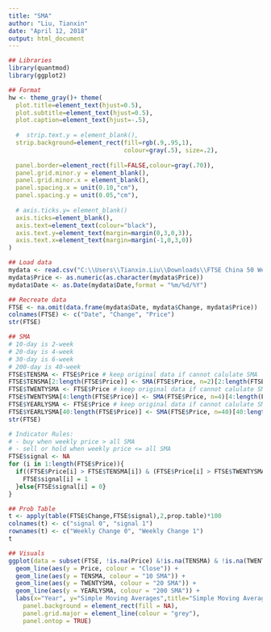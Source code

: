 ---
title: "SMA"
author: "Liu, Tianxin"
date: "April 12, 2018"
output: html_document
---

```{r library, include=FALSE}
## Libraries
library(quantmod)
library(ggplot2)
```

```{r plot format, include=FALSE}
## Format
hw <- theme_gray()+ theme(
  plot.title=element_text(hjust=0.5),
  plot.subtitle=element_text(hjust=0.5),
  plot.caption=element_text(hjust=-.5),
  
  #  strip.text.y = element_blank(),
  strip.background=element_rect(fill=rgb(.9,.95,1),
                                colour=gray(.5), size=.2),
  
  panel.border=element_rect(fill=FALSE,colour=gray(.70)),
  panel.grid.minor.y = element_blank(),
  panel.grid.minor.x = element_blank(),
  panel.spacing.x = unit(0.10,"cm"),
  panel.spacing.y = unit(0.05,"cm"),
  
  # axis.ticks.y= element_blank()
  axis.ticks=element_blank(),
  axis.text=element_text(colour="black"),
  axis.text.y=element_text(margin=margin(0,3,0,3)),
  axis.text.x=element_text(margin=margin(-1,0,3,0))
)
```

```{r load data}
## Load data
mydata <- read.csv("C:\\Users\\Tianxin.Liu\\Downloads\\FTSE China 50 Weekly.csv")
mydata$Price <- as.numeric(as.character(mydata$Price))
mydata$Date <- as.Date(mydata$Date,format = "%m/%d/%Y")
```

```{r recreate data}
## Recreate data
FTSE <- na.omit(data.frame(mydata$Date, mydata$Change, mydata$Price))
colnames(FTSE) <- c("Date", "Change", "Price")
str(FTSE)
```

```{r create SMA}
## SMA
# 10-day is 2-week
# 20-day is 4-week
# 30-day is 6-week
# 200-day is 40-week
FTSE$TENSMA <- FTSE$Price # keep original data if cannot calulate SMA
FTSE$TENSMA[2:length(FTSE$Price)] <- SMA(FTSE$Price, n=2)[2:length(FTSE$Price)]
FTSE$TWENTYSMA <- FTSE$Price # keep original data if cannot calulate SMA
FTSE$TWENTYSMA[4:length(FTSE$Price)] <- SMA(FTSE$Price, n=4)[4:length(FTSE$Price)]
FTSE$YEARLYSMA <- FTSE$Price # keep original data if cannot calulate SMA
FTSE$YEARLYSMA[40:length(FTSE$Price)] <- SMA(FTSE$Price, n=40)[40:length(FTSE$Price)]
str(FTSE)
```

```{r create signal}
# Indicator Rules: 
# - buy when weekly price > all SMA
# - sell or hold when weekly price <= all SMA
FTSE$signal <- NA
for (i in 1:length(FTSE$Price)){
  if((FTSE$Price[i] > FTSE$TENSMA[i]) & (FTSE$Price[i] > FTSE$TWENTYSMA[i]) & (FTSE$Price[i] > FTSE$YEARLYSMA[i])){
    FTSE$signal[i] = 1
  }else{FTSE$signal[i] = 0}
}
```

```{r prob table}
## Prob Table
t <- apply(table(FTSE$Change,FTSE$signal),2,prop.table)*100
colnames(t) <- c("signal 0", "signal 1")
rownames(t) <- c("Weekly Change 0", "Weekly Change 1")
t
```

```{r plot}
## Visuals
ggplot(data = subset(FTSE, !is.na(Price) &!is.na(TENSMA) & !is.na(TWENTYSMA)&!is.na(YEARLYSMA)), aes(Date)) + 
  geom_line(aes(y = Price, colour = "Close")) + 
  geom_line(aes(y = TENSMA, colour = "10 SMA")) +
  geom_line(aes(y = TWENTYSMA, colour = "20 SMA")) +
  geom_line(aes(y = YEARLYSMA, colour = "200 SMA")) +
  labs(x="Year", y="Simple Moving Averages",title="Simple Moving Averages and FTSE Close Price")+ hw+theme(
    panel.background = element_rect(fill = NA),
    panel.grid.major = element_line(colour = "grey"),
    panel.ontop = TRUE)
```
